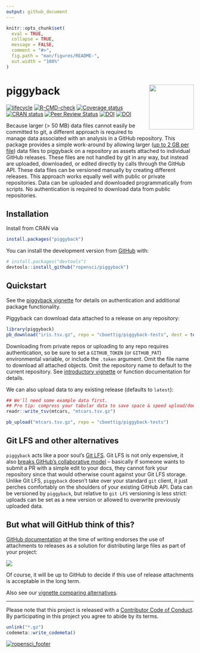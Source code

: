 ```yaml
---
output: github_document
---
```


<!-- README.md is generated from README.Rmd. Please edit that file -->


```r
knitr::opts_chunk$set(
  eval = TRUE,
  collapse = TRUE,
  message = FALSE,
  comment = "#>",
  fig.path = "man/figures/README-",
  out.width = "100%"
)
```

# piggyback <img src="man/figures/logo.svg" align="right" alt="" width="120" />

  <!-- badges: start -->

[![lifecycle](https://img.shields.io/badge/lifecycle-stable-green.svg)](https://lifecycle.r-lib.org/articles/stages.html)
[![R-CMD-check](https://github.com/ropensci/piggyback/workflows/R-CMD-check/badge.svg)](https://github.com/ropensci/piggyback/actions)
[![Coverage status](https://codecov.io/gh/ropensci/piggyback/branch/master/graph/badge.svg)](https://codecov.io/github/ropensci/piggyback?branch=master)
[![CRAN status](https://www.r-pkg.org/badges/version/piggyback)](https://cran.r-project.org/package=piggyback)
[![Peer Review Status](https://badges.ropensci.org/220_status.svg)](https://github.com/ropensci/software-review/issues/220)
[![DOI](https://zenodo.org/badge/132979724.svg)](https://zenodo.org/badge/latestdoi/132979724)
[![DOI](http://joss.theoj.org/papers/10.21105/joss.00971/status.svg)](https://doi.org/10.21105/joss.00971)
  <!-- badges: end -->


Because larger (> 50 MB) data files cannot easily be committed to git, a different approach is required to manage data associated with an analysis in a GitHub repository.  This package provides a simple work-around by allowing larger ([up to 2 GB per file](https://docs.github.com/en/github/managing-large-files/distributing-large-binaries)) data files to piggyback on a repository as assets attached to individual GitHub releases.  These files are not handled by git in any way, but instead are uploaded, downloaded, or edited directly by calls through the GitHub API. These data files can be versioned manually by creating different releases.  This approach works equally well with public or private repositories.  Data can be uploaded and downloaded programmatically from scripts. No authentication is required to download data from public repositories.




## Installation


Install from CRAN via

``` r
install.packages("piggyback")
```

You can install the development version from [GitHub](https://github.com/ropensci/piggyback) with:

``` r
# install.packages("devtools")
devtools::install_github("ropensci/piggyback")
```

## Quickstart

See the [piggyback vignette](https://docs.ropensci.org/piggyback/articles/intro.html) for details on authentication and additional package functionality. 

Piggyback can download data attached to a release on any repository: 

```r
library(piggyback)
pb_download("iris.tsv.gz", repo = "cboettig/piggyback-tests", dest = tempdir())
```


Downloading from private repos or uploading to any repo requires authentication, so be sure to set a `GITHUB_TOKEN` (or `GITHUB_PAT`) environmental variable, or include the `.token` argument.  Omit the file name to download all attached objects. Omit the repository name to default to the current repository.  See [introductory vignette](https://docs.ropensci.org/piggyback/articles/intro.html) or function documentation for details.  

We can also upload data to any existing release (defaults to `latest`):

```r
## We'll need some example data first.
## Pro tip: compress your tabular data to save space & speed upload/downloads
readr::write_tsv(mtcars, "mtcars.tsv.gz")

pb_upload("mtcars.tsv.gz", repo = "cboettig/piggyback-tests")
```

## Git LFS and other alternatives

`piggyback` acts like a poor soul's [Git LFS](https://git-lfs.github.com/). Git LFS is not only expensive, it also [breaks GitHub's collaborative model](https://angryfrenchman.org/github-s-large-file-storage-is-no-panacea-for-open-source-quite-the-opposite-12c0e16a9a91) -- basically if someone wants to submit a PR with a simple edit to your docs, they cannot fork your repository since that would otherwise count against your Git LFS storage.   Unlike Git LFS, `piggyback` doesn't take over your standard `git` client, it just perches comfortably on the shoulders of your existing GitHub API.  Data can be versioned by `piggyback`, but relative to `git LFS` versioning is less strict: uploads can be set as a new version or allowed to overwrite previously uploaded data.  

## But what will GitHub think of this?

[GitHub documentation](https://docs.github.com/en/github/managing-large-files/distributing-large-binaries) at the time of writing endorses the use of attachments to releases as a solution for distributing large files as part of your project:

![](man/figures/github-policy.png)


Of course, it will be up to GitHub to decide if this use of release attachments is acceptable in the long term. 

<!--
 When GitHub first came online, it was questioned whether committing binary objects and data to GitHub was acceptable or an abuse of a *source code* repository.  GitHub has since clearly embraced a inclusive notion of "repository" for containing far more than pure source.  I believe attaching data that is essential to replicating an analysis and within the 2 GB file limits enforced by GitHub to be in the same spirit of this inclusive notion, but GitHub may decide otherwise. 
 -->

Also see our [vignette comparing alternatives](https://docs.ropensci.org/piggyback/articles/alternatives.html).

----

Please note that this project is released with a [Contributor Code of Conduct](https://ropensci.org/code-of-conduct/).
By participating in this project you agree to abide by its terms.

```r
unlink("*.gz")
codemeta::write_codemeta()
```


[![ropensci_footer](https://ropensci.org/public_images/ropensci_footer.png)](https://ropensci.org)
